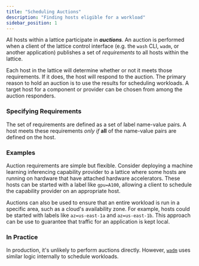 ```yaml
---
title: "Scheduling Auctions"
description: "Finding hosts eligible for a workload"
sidebar_position: 1
---
```


All hosts within a lattice participate in _**auctions**_. An auction is performed when a client of the lattice control interface (e.g. the `wash` CLI, `wadm`, or another application) publishes a set of _requirements_ to all hosts within the lattice.

Each host in the lattice will determine whether or not it meets those requirements. If it does, the host will respond to the auction. The primary reason to hold an auction is to use the results for scheduling workloads. A target host for a component or provider can be chosen from among the auction responders.

### Specifying Requirements

The set of requirements are defined as a set of label name-value pairs. A host meets these requirements _only if_ **all** of the name-value pairs are defined on the host.

### Examples

Auction requirements are simple but flexible. Consider deploying a machine learning inferencing capability provider to a lattice where some hosts are running on hardware that have attached hardware accelerators. These hosts can be started with a label like `gpu=A100`, allowing a client to schedule the capability provider on an appropriate host.

Auctions can also be used to ensure that an entire workload is run in a specific area, such as a cloud's availability zone. For example, hosts could be started with labels like `az=us-east-1a` and `az=us-east-1b`. This approach can be use to guarantee that traffic for an application is kept local.

### In Practice

In production, it's unlikely to perform auctions directly. However, [`wadm`](/docs/category/declarative-application-deployment-wadm) uses similar logic internally to schedule workloads.
